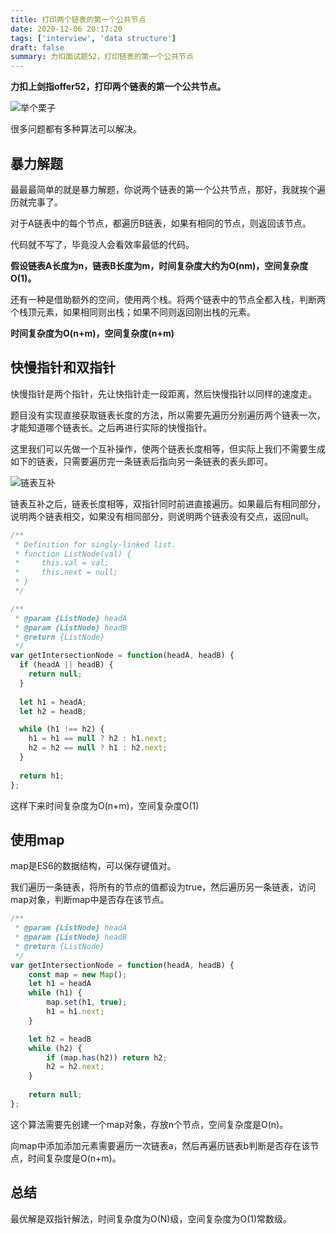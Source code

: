 ```yaml
---
title: 打印两个链表的第一个公共节点
date: 2020-12-06 20:17:20
tags: ['interview', 'data structure']
draft: false
summary: 力扣面试题52，打印链表的第一个公共节点
---
```


**力扣上剑指offer52，打印两个链表的第一个公共节点。**

![举个栗子](/static/打印两个链表的第一个公共节点/160_statement.png)

很多问题都有多种算法可以解决。

## 暴力解题

最最最简单的就是暴力解题，你说两个链表的第一个公共节点，那好，我就挨个遍历就完事了。

对于A链表中的每个节点，都遍历B链表，如果有相同的节点，则返回该节点。

代码就不写了，毕竟没人会看效率最低的代码。

**假设链表A长度为n，链表B长度为m，时间复杂度大约为O(nm)，空间复杂度O(1)。**

还有一种是借助额外的空间，使用两个栈。将两个链表中的节点全都入栈，判断两个栈顶元素，如果相同则出栈；如果不同则返回刚出栈的元素。

**时间复杂度为O(n+m)，空间复杂度(n+m)**

## 快慢指针和双指针

快慢指针是两个指针，先让快指针走一段距离，然后快慢指针以同样的速度走。

题目没有实现直接获取链表长度的方法，所以需要先遍历分别遍历两个链表一次，才能知道哪个链表长。之后再进行实际的快慢指针。

这里我们可以先做一个互补操作，使两个链表长度相等，但实际上我们不需要生成如下的链表，只需要遍历完一条链表后指向另一条链表的表头即可。

![链表互补](/static/打印两个链表的第一个公共节点/链表互补.png)

链表互补之后，链表长度相等，双指针同时前进直接遍历。如果最后有相同部分，说明两个链表相交，如果没有相同部分，则说明两个链表没有交点，返回null。

``` js
/**
 * Definition for singly-linked list.
 * function ListNode(val) {
 *     this.val = val;
 *     this.next = null;
 * }
 */

/**
 * @param {ListNode} headA
 * @param {ListNode} headB
 * @return {ListNode}
 */
var getIntersectionNode = function(headA, headB) {
  if (headA || headB) {
    return null;
  }
  
  let h1 = headA;
  let h2 = headB;

  while (h1 !== h2) {
    h1 = h1 == null ? h2 : h1.next;
    h2 = h2 == null ? h1 : h2.next;
  }
  
  return h1;
};
```

这样下来时间复杂度为O(n+m)，空间复杂度O(1)

## 使用map

map是ES6的数据结构，可以保存键值对。

我们遍历一条链表，将所有的节点的值都设为true，然后遍历另一条链表，访问map对象，判断map中是否存在该节点。

``` js
/**
 * @param {ListNode} headA
 * @param {ListNode} headB
 * @return {ListNode}
 */
var getIntersectionNode = function(headA, headB) {
    const map = new Map();
    let h1 = headA
    while (h1) {
        map.set(h1, true);
        h1 = h1.next;
    }

    let h2 = headB
    while (h2) {
        if (map.has(h2)) return h2;
        h2 = h2.next;
    }
  
    return null;
};
```

这个算法需要先创建一个map对象，存放n个节点，空间复杂度是O(n)。

向map中添加添加元素需要遍历一次链表a，然后再遍历链表b判断是否存在该节点，时间复杂度是O(n+m)。

## 总结

最优解是双指针解法，时间复杂度为O(N)级，空间复杂度为O(1)常数级。



